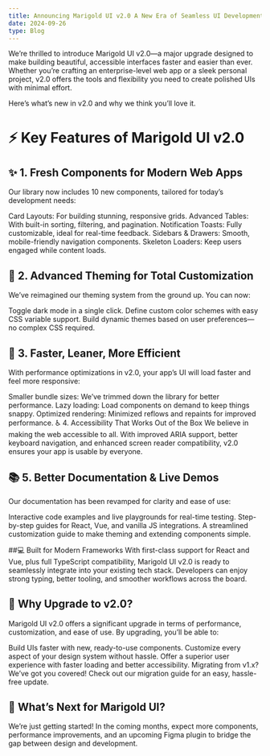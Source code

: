 ```yaml
---
title: Announcing Marigold UI v2.0 A New Era of Seamless UI Development
date: 2024-09-26
type: Blog
---
```


We’re thrilled to introduce Marigold UI v2.0—a major upgrade designed to make building beautiful, accessible interfaces faster and easier than ever. Whether you’re crafting an enterprise-level web app or a sleek personal project, v2.0 offers the tools and flexibility you need to create polished UIs with minimal effort.

Here’s what’s new in v2.0 and why we think you’ll love it.

# ⚡ Key Features of Marigold UI v2.0

## ✨ 1. Fresh Components for Modern Web Apps

Our library now includes 10 new components, tailored for today’s development needs:

Card Layouts: For building stunning, responsive grids.
Advanced Tables: With built-in sorting, filtering, and pagination.
Notification Toasts: Fully customizable, ideal for real-time feedback.
Sidebars & Drawers: Smooth, mobile-friendly navigation components.
Skeleton Loaders: Keep users engaged while content loads.

## 🎨 2. Advanced Theming for Total Customization

We’ve reimagined our theming system from the ground up. You can now:

Toggle dark mode in a single click.
Define custom color schemes with easy CSS variable support.
Build dynamic themes based on user preferences—no complex CSS required.

## 🚀 3. Faster, Leaner, More Efficient

With performance optimizations in v2.0, your app’s UI will load faster and feel more responsive:

Smaller bundle sizes: We’ve trimmed down the library for better performance.
Lazy loading: Load components on demand to keep things snappy.
Optimized rendering: Minimized reflows and repaints for improved performance.
♿ 4. Accessibility That Works Out of the Box
We believe in making the web accessible to all. With improved ARIA support, better keyboard navigation, and enhanced screen reader compatibility, v2.0 ensures your app is usable by everyone.

## 📚 5. Better Documentation & Live Demos

Our documentation has been revamped for clarity and ease of use:

Interactive code examples and live playgrounds for real-time testing.
Step-by-step guides for React, Vue, and vanilla JS integrations.
A streamlined customization guide to make theming and extending components simple.

##💻 Built for Modern Frameworks
With first-class support for React and Vue, plus full TypeScript compatibility, Marigold UI v2.0 is ready to seamlessly integrate into your existing tech stack. Developers can enjoy strong typing, better tooling, and smoother workflows across the board.

## 🎉 Why Upgrade to v2.0?

Marigold UI v2.0 offers a significant upgrade in terms of performance, customization, and ease of use. By upgrading, you’ll be able to:

Build UIs faster with new, ready-to-use components.
Customize every aspect of your design system without hassle.
Offer a superior user experience with faster loading and better accessibility.
Migrating from v1.x? We’ve got you covered! Check out our migration guide for an easy, hassle-free update.

## 🔮 What’s Next for Marigold UI?

We’re just getting started! In the coming months, expect more components, performance improvements, and an upcoming Figma plugin to bridge the gap between design and development.
